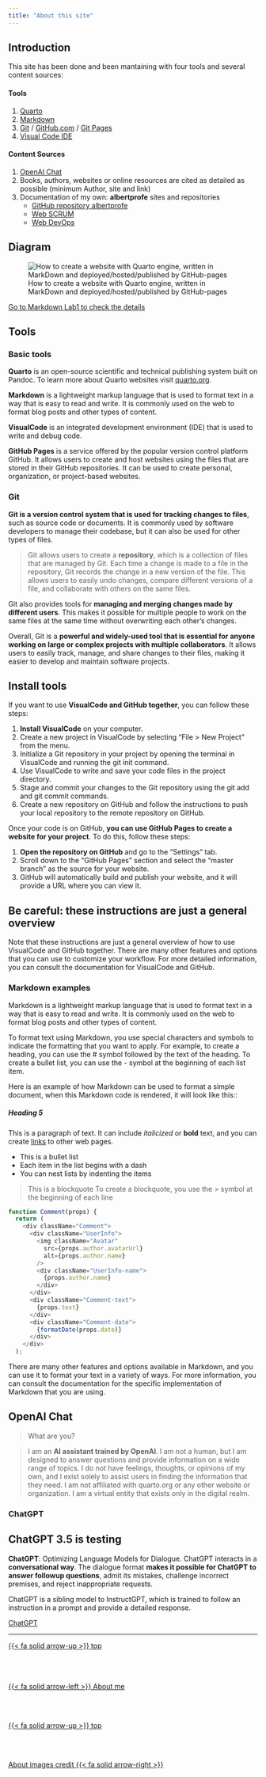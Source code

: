 ```yaml
---
title: "About this site"
---
```


## Introduction
This site has been done and been mantaining with four tools and several content sources: 

#### Tools

  1. [Quarto](https://quarto.org/)
  2. [Markdown](https://www.markdownguide.org/)
  3. [Git](https://git-scm.com/) / [GitHub.com](https://github.com/) / [Git Pages](https://pages.github.com/)
  4. [Visual Code IDE](https://code.visualstudio.com/)

#### Content Sources

  1. [OpenAI Chat](https://chat.openai.com/)
  2. Books, authors, websites or online resources are cited as detailed as possible (minimum Author, site and link)
  3. Documentation of my own: **albertprofe** sites and repositories
      - [GitHub repository albertprofe](https://github.com/AlbertProfe/)
      - [Web SCRUM](https://sites.google.com/view/gestioprojectes/)
      - [Web DevOps](https://sites.google.com/view/devopscifo/)

## Diagram

![How to create a website with Quarto engine, written in MarkDown and deployed/hosted/published by GitHub-pages](/images/about/quarto_website.png){.preview-image}

[Go to Markdown Lab1 to check the details](/markup/mulab1.qmd)

## Tools
### Basic tools
**Quarto** is an open-source scientific and technical publishing system built on Pandoc. To learn more about Quarto websites visit [quarto.org](https://quarto.org/docs/websites/).

**Markdown** is a lightweight markup language that is used to format text in a way that is easy to read and write. It is commonly used on the web to format blog posts and other types of content.

**VisualCode** is an integrated development environment (IDE) that is used to write and debug code.

**GitHub Pages** is a service offered by the popular version control platform GitHub. It allows users to create and host websites using the files that are stored in their GitHub repositories. It can be used to create personal, organization, or project-based websites.

### Git
**Git is a version control system that is used for tracking changes to files**, such as source code or documents. It is commonly used by software developers to manage their codebase, but it can also be used for other types of files.

> Git allows users to create a **repository**, which is a collection of files that are managed by Git. Each time a change is made to a file in the repository, Git records the change in a new version of the file. This allows users to easily undo changes, compare different versions of a file, and collaborate with others on the same files.

Git also provides tools for **managing and merging changes made by different users**. This makes it possible for multiple people to work on the same files at the same time without overwriting each other's changes.

Overall, Git is a **powerful and widely-used tool that is essential for anyone working on large or complex projects with multiple collaborators**. It allows users to easily track, manage, and share changes to their files, making it easier to develop and maintain software projects.

## Install tools

If you want to use **VisualCode and GitHub together**, you can follow these steps:

1. **Install VisualCode** on your computer.
2. Create a new project in VisualCode by selecting "File > New Project" from the menu.
3. Initialize a Git repository in your project by opening the terminal in VisualCode and running the git init command.
4. Use VisualCode to write and save your code files in the project directory.
5. Stage and commit your changes to the Git repository using the git add and git commit commands.
6. Create a new repository on GitHub and follow the instructions to push your local repository to the remote repository on GitHub.

Once your code is on GitHub, **you can use GitHub Pages to create a website for your project**. To do this, follow these steps:

1. **Open the repository on GitHub** and go to the "Settings" tab.
2. Scroll down to the "GitHub Pages" section and select the "master branch" as the source for your website.
3. GitHub will automatically build and publish your website, and it will provide a URL where you can view it.

::: {.callout-warning collapse="false" }

## Be careful: these instructions are just a general overview
Note that these instructions are just a general overview of how to use VisualCode and GitHub together. There are many other features and options that you can use to customize your workflow. For more detailed information, you can consult the documentation for VisualCode and GitHub.
:::


### Markdown examples

Markdown is a lightweight markup language that is used to format text in a way that is easy to read and write. It is commonly used on the web to format blog posts and other types of content.

To format text using Markdown, you use special characters and symbols to indicate the formatting that you want to apply. For example, to create a heading, you can use the # symbol followed by the text of the heading. To create a bullet list, you can use the - symbol at the beginning of each list item.

Here is an example of how Markdown can be used to format a simple document, when this Markdown code is rendered, it will look like this::


##### Heading 5

This is a paragraph of text. It can include *italicized* or **bold** text, and you can create [links](http://www.example.com) to other web pages.

- This is a bullet list
- Each item in the list begins with a dash
- You can nest lists by indenting the items

> This is a blockquote
> To create a blockquote, you use the > symbol
> at the beginning of each line


```js
function Comment(props) {
  return (
    <div className="Comment">
      <div className="UserInfo">
        <img className="Avatar"
          src={props.author.avatarUrl}
          alt={props.author.name}
        />
        <div className="UserInfo-name">
          {props.author.name}
        </div>
      </div>
      <div className="Comment-text">
        {props.text}
      </div>
      <div className="Comment-date">
        {formatDate(props.date)}
      </div>
    </div>
  );
```

There are many other features and options available in Markdown, and you can use it to format your text in a variety of ways. For more information, you can consult the documentation for the specific implementation of Markdown that you are using.

## OpenAI Chat

> What are you?

> I am an **AI assistant trained by OpenAI**. I am not a human, but I am designed to answer questions and provide information on a wide range of topics. I do not have feelings, thoughts, or opinions of my own, and I exist solely to assist users in finding the information that they need. I am not affiliated with quarto.org or any other website or organization. I am a virtual entity that exists only in the digital realm.

### ChatGPT

::: {.callout-note collapse="false" }

## ChatGPT 3.5 is testing

**ChatGPT**: Optimizing Language Models for Dialogue. ChatGPT interacts in a **conversational way**. The dialogue format **makes it possible for ChatGPT to answer followup questions**, admit its mistakes, challenge incorrect premises, and reject inappropriate requests. 

ChatGPT is a sibling model to InstructGPT, which is trained to follow an instruction in a prompt and provide a detailed response.
:::



[ChatGPT](https://chat.openai.com/chat)

---

[{{< fa solid arrow-up >}} top](#top)
<!--- navLinks -->
<br><br>
<div class=row>
<br>
<div class='column left previous'>
<br>
[{{< fa solid arrow-left >}} About me](/about/about-this-me.qmd)
<br>
</div>
<br>
<div class='column center'>
<br>
[{{< fa solid arrow-up >}} top](#top)
<br>
</div>
<br>
<div class='column right next'>
<br>
[About images credit  {{< fa solid arrow-right >}}](/about/about-this-images-credit.qmd)
<br>
</div>
<br>
</div>
